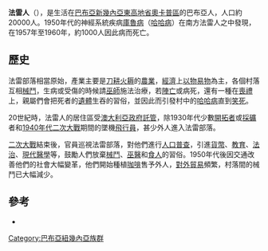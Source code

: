 {{noteTA
|G1 = TO
}}
{{expand|time=2016-09-27T12:06:04+00:00}}
{{refimprove|time=2016-09-27T12:06:04+00:00}}
'''法雷人'''（{{lang-en|Fore}}），是生活在[[巴布亞新幾內亞|巴布亞新幾內亞]][[東高地省|東高地省]][[奧卡帕縣|奧卡普區]]的巴布亞人，人口約20000人。1950年代的神經系統疾病[[庫魯病|庫魯病]]（[[哈哈病|哈哈病]]）在南方法雷人之中發現，在1957年至1960年，約1000人因此病而死亡。

==歷史==
法雷部落相當原始，產業主要是[[刀耕火耨|刀耕火耨]]的[[農業|農業]]，[[經濟|經濟]]上[[以物易物|以物易物]]為主，各個村落互相[[械鬥|械鬥]]，生病或受傷的時候請[[巫師|巫師]]施法治療，若[[陣亡|陣亡]]或病死，還有一種在[[喪禮|喪禮]]上，親屬們會把死者的[[遺體|遺體]]生吞的習俗，並因此而引發村中的[[哈哈病|哈哈病]]直到[[笑死|笑死]]。

20世紀時，法雷人的居住區受[[澳大利亞政府|澳大利亞政府]][[託管|託管]]，除1930年代少數[[開拓者|開拓者]]或[[採礦|採礦]]者和[[1940年代|1940年代]][[二次大戰|二次大戰]]期間的墜機[[飛行員|飛行員]]，甚少外人進入法雷部落。

[[二次大戰|二次大戰]]結束後，官員巡視法雷部落，對他們進行[[人口普查|人口普查]]，引進[[貨幣|貨幣]]、[[教育|教育]]、[[法治|法治]]、[[現代醫學|現代醫學]]等，鼓勵人們放棄[[械鬥|械鬥]]、[[巫醫|巫醫]]和[[食人|食人]]的習俗。1950年代後因交通改善他們的社會大幅變革，他們開始種植[[咖啡|咖啡]]售予外人，[[對外貿易|對外貿易]]頻繁，村落間的械鬥已大幅減少。

==參考==
* [https://www.ncbi.nlm.nih.gov/pmc/articles/PMC2577135 ] {{Wayback|url=https://www.ncbi.nlm.nih.gov/pmc/articles/PMC2577135 |date=20201111194619 }}

[[Category:巴布亞紐幾內亞族群|Category:巴布亞紐幾內亞族群]]